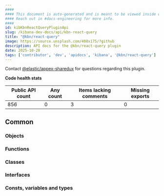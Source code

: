 ```yaml
---
####
#### This document is auto-generated and is meant to be viewed inside our experimental, new docs system.
#### Reach out in #docs-engineering for more info.
####
id: kibKbnReactQueryPluginApi
slug: /kibana-dev-docs/api/kbn-react-query
title: "@kbn/react-query"
image: https://source.unsplash.com/400x175/?github
description: API docs for the @kbn/react-query plugin
date: 2025-10-28
tags: ['contributor', 'dev', 'apidocs', 'kibana', '@kbn/react-query']
---
```




Contact [@elastic/appex-sharedux](https://github.com/orgs/elastic/teams/appex-sharedux) for questions regarding this plugin.

**Code health stats**

| Public API count  | Any count | Items lacking comments | Missing exports |
|-------------------|-----------|------------------------|-----------------|
| 856 | 0 | 3 | 0 |

## Common

### Objects
<DocDefinitionList data={kbnReactQueryObj.common.objects}/>

### Functions
<DocDefinitionList data={kbnReactQueryObj.common.functions}/>

### Classes
<DocDefinitionList data={kbnReactQueryObj.common.classes}/>

### Interfaces
<DocDefinitionList data={kbnReactQueryObj.common.interfaces}/>

### Consts, variables and types
<DocDefinitionList data={kbnReactQueryObj.common.misc}/>

